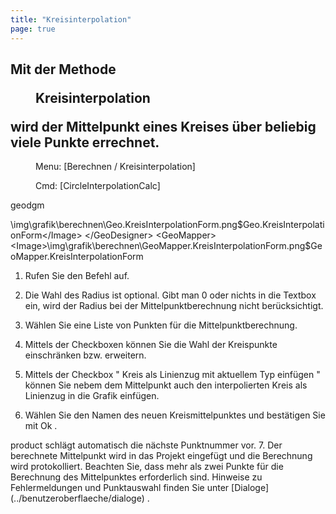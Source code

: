 ```yaml
---
title: "Kreisinterpolation"
page: true
---
```

## Mit der Methode  <Menu>Kreisinterpolation</Menu>  wird der Mittelpunkt eines Kreises &#252;ber beliebig viele Punkte errechnet.
 <Menu> Menu: [Berechnen / Kreisinterpolation] </Menu> 
<GeoDesigner> <Menu> Cmd: [CircleInterpolationCalc] </Menu> 

 <Placeholder>geodgm</Placeholder> 

<Image>\img\grafik\berechnen\Geo.KreisInterpolationForm.png$Geo.KreisInterpolationForm</Image>
</GeoDesigner>
<GeoMapper>
<Image>\img\grafik\berechnen\GeoMapper.KreisInterpolationForm.png$GeoMapper.KreisInterpolationForm</Image>
</GeoMapper>



1. Rufen Sie den Befehl auf.

2. Die Wahl des Radius ist optional. Gibt man 0 oder nichts in die Textbox ein, wird der Radius bei der Mittelpunktberechnung nicht ber&#252;cksichtigt.

3. W&#228;hlen Sie eine Liste von Punkten f&#252;r die Mittelpunktberechnung. 

4. Mittels der Checkboxen k&#246;nnen Sie die Wahl der Kreispunkte einschr&#228;nken bzw. erweitern.

5. Mittels der Checkbox &quot; <Italic> Kreis als Linienzug mit aktuellem Typ einf&#252;gen </Italic> &quot; k&#246;nnen Sie nebem dem Mittelpunkt auch den interpolierten Kreis als Linienzug in die Grafik einf&#252;gen.

6. W&#228;hlen Sie den Namen des neuen Kreismittelpunktes und best&#228;tigen Sie mit <Border>   Ok   </Border> .


<Success>
 <Placeholder>product</Placeholder> schl&#228;gt automatisch die n&#228;chste Punktnummer vor.

</Success>
7. Der berechnete Mittelpunkt wird in das Projekt eingef&#252;gt und die Berechnung wird protokolliert.




<Success>
Beachten Sie, dass mehr als zwei  Punkte f&#252;r die Berechnung des Mittelpunktes erforderlich sind.
</Success>

<Success>
Hinweise zu Fehlermeldungen und Punktauswahl finden Sie unter [Dialoge](../benutzeroberflaeche/dialoge)
.
</Success>
